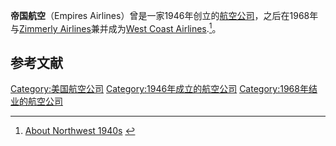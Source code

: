 {{multiple issues|
{{expand|time=2016-09-24T08:40:50+00:00}}
{{primarysources|time=2016-09-24T08:40:50+00:00}}
{{refimprove|time=2016-09-24T08:40:50+00:00}}
}}
{{Infobox airline |
airline = 帝国航空 <br> Empires Airlines|
logo         =|
logo_size    = |
fleet_size=|
destinations=|
IATA=|
ICAO=C|
callsign=|
company_name=帝国航空公司|
founded=1946年|
ceased=1968年|
headquarters=|
key_people=|
hubs=|
focus_cities=|
frequent_flyer=|
lounge=|
alliance=|
website=
}}
'''帝国航空'''（Empires Airlines）曾是一家1946年创立的[[航空公司|航空公司]]，之后在1968年与[[Zimmerly_Airlines|Zimmerly Airlines]]兼并成为[[West_Coast_Airlines|West Coast Airlines]].<ref>[https://web.archive.org/web/20000604153559/http://www.nwa.com/corpinfo/upclose/1940.shtml About Northwest 1940s] {{webarchive|url=https://web.archive.org/web/20000604153559/http://www.nwa.com/corpinfo/upclose/1940.shtml |date=2000-06-04 }}</ref>。

== 参考文献 ==
{{reflist}}

{{美國的航空公司}}
[[Category:美国航空公司|Category:美国航空公司]]
[[Category:1946年成立的航空公司|Category:1946年成立的航空公司]]
[[Category:1968年结业的航空公司|Category:1968年结业的航空公司]]